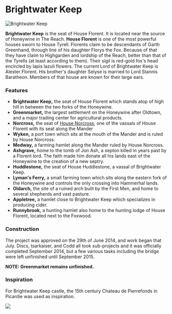 

# Brightwater Keep

<Image
  src="https://cdn.sanity.io/images/1as7cn02/production/0fb9f38d406559862ab65a2686541e8eb2c68880-1920x1017.png?w=976&h=350&fit=crop&crop=center&auto=format"
  alt="Brightwater Keep"
  width={976}
  height={350}
/>

<ProjectDetails
  floatRight
  region="Reach"
  house="House Florent"
  type="Castle"
  status="Completed"
  warp="/warp brightwaterkeep"
  projectLead="TheDesertFox202, xkrillen43x, larshping98"
  dateStarted="June 29, 2014"
  dateCompleted="June 29, 2014"
/>

**Brightwater Keep** is the seat of House Florent. It is located near the source of Honeywine in The Reach. **House Florent** is one of the most powerful houses sworn to House Tyrell. Florents claim to be descendants of Garth Greenhand, through line of his daughter Florys the Fox. Because of that they have claim to Highgarden and lordship of the Reach, better than that of the Tyrells (at least according to them). Their sigil is red-gold fox's head encircled by lapis lazuli flowers. The current Lord of Brightwater Keep is Alester Florent. His brother's daughter Selyse is married to Lord Stannis Baratheon. Members of that house are known for their large ears.

### Features

- **Brightwater Keep,** the seat of House Florent which stands atop of high hill in between the two forks of the Honeywine.
- **Greenmarket,** the largest settlement on the Honeywine after Oldtown, and a major trading center for agricultural products.
- **Norcross,** the seat of [House Norcross](https://westeroscraft.com/wiki/reach/norcross), one of the vassals of House Florent with its seat along the Mander
- **Wyken,** a port town which sits at the mouth of the Mander and is ruled by House Norcross.
- **Medway,** a farming hamlet along the Mander ruled by House Norcross.
- **Ashgrave,** home to the tomb of Jon Ash, a septon killed in years past by a Florent lord. The faith made him donate all his lands east of the Honeywine to the creation of a new septry.
- **Huddlestone,** the seat of House Huddlestone, a vassal of Brightwater Keep.
- **Lyman's Ferry,** a small farming town which sits along the eastern fork of the Honeywine and controls the only crossing into Hammerhal lands.
- **Oldarch,** the site of a ruined arch built by the First Men, and home to several shepherds and vast pasture.
- **Appletree,** a hamlet close to Brightwater Keep which specializes in producing cider.
- **Runnybrook,** a hunting hamlet also home to the hunting lodge of House Florent, located next to the Foxwood.

### Construction

The project was approved on the 29th of June 2014, and work began that July. Discs, tsarkaiser, and Codd all took sub-projects and it was officially completed September 2014, but a few various tasks including the bridge were left unfinished until September 2015.

**NOTE: Greenmarket remains unfinished.**

### Inspiration

For Brightwater Keep castle, the 15th century Chateau de Pierrefonds in Picardie was used as inspiration.

![](https://cdn.sanity.io/images/1as7cn02/production/26646c25a943bcd286dc7cda03c434714604f973-415x278.jpg)
